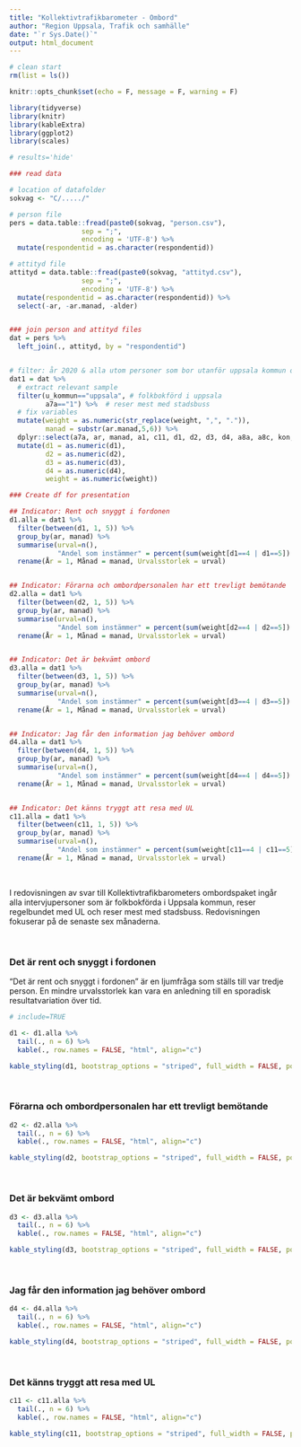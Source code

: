 ```yaml
---
title: "Kollektivtrafikbarometer - Ombord"
author: "Region Uppsala, Trafik och samhälle"
date: "`r Sys.Date()`"
output: html_document
---
```


```r

# clean start
rm(list = ls())

knitr::opts_chunk$set(echo = F, message = F, warning = F)

library(tidyverse)
library(knitr)
library(kableExtra)
library(ggplot2)
library(scales)
```


```r

# results='hide'

### read data

# location of datafolder
sokvag <- "C/...../"

# person file
pers = data.table::fread(paste0(sokvag, "person.csv"), 
                  sep = ";", 
                  encoding = 'UTF-8') %>% 
  mutate(respondentid = as.character(respondentid))

# attityd file
attityd = data.table::fread(paste0(sokvag, "attityd.csv"), 
                  sep = ";", 
                  encoding = 'UTF-8') %>% 
  mutate(respondentid = as.character(respondentid)) %>% 
  select(-ar, -ar.manad, -alder)


### join person and attityd files
dat = pers %>% 
  left_join(., attityd, by = "respondentid")


# filter: år 2020 & alla utom personer som bor utanför uppsala kommun och använder stadsbuss
dat1 = dat %>% 
  # extract relevant sample
  filter(u_kommun=="uppsala", # folkbokförd i uppsala
         a7a=="1") %>%  # reser mest med stadsbuss
  # fix variables
  mutate(weight = as.numeric(str_replace(weight, ",", ".")),
         manad = substr(ar.manad,5,6)) %>%
  dplyr::select(a7a, ar, manad, a1, c11, d1, d2, d3, d4, a8a, a8c, kon, h1, weight) %>% 
  mutate(d1 = as.numeric(d1),
         d2 = as.numeric(d2),
         d3 = as.numeric(d3),
         d4 = as.numeric(d4),
         weight = as.numeric(weight))

```



```r

### Create df for presentation

## Indicator: Rent och snyggt i fordonen
d1.alla = dat1 %>% 
  filter(between(d1, 1, 5)) %>%
  group_by(ar, manad) %>%
  summarise(urval=n(),
            "Andel som instämmer" = percent(sum(weight[d1==4 | d1==5]) / sum(weight))) %>%
  rename(År = 1, Månad = manad, Urvalsstorlek = urval)


## Indicator: Förarna och ombordpersonalen har ett trevligt bemötande
d2.alla = dat1 %>% 
  filter(between(d2, 1, 5)) %>%
  group_by(ar, manad) %>%
  summarise(urval=n(),
            "Andel som instämmer" = percent(sum(weight[d2==4 | d2==5]) / sum(weight))) %>%
  rename(År = 1, Månad = manad, Urvalsstorlek = urval)


## Indicator: Det är bekvämt ombord
d3.alla = dat1 %>% 
  filter(between(d3, 1, 5)) %>%
  group_by(ar, manad) %>%
  summarise(urval=n(),
            "Andel som instämmer" = percent(sum(weight[d3==4 | d3==5]) / sum(weight))) %>%
  rename(År = 1, Månad = manad, Urvalsstorlek = urval)


## Indicator: Jag får den information jag behöver ombord
d4.alla = dat1 %>% 
  filter(between(d4, 1, 5)) %>%
  group_by(ar, manad) %>%
  summarise(urval=n(),
            "Andel som instämmer" = percent(sum(weight[d4==4 | d4==5]) / sum(weight))) %>%
  rename(År = 1, Månad = manad, Urvalsstorlek = urval)


## Indicator: Det känns tryggt att resa med UL
c11.alla = dat1 %>% 
  filter(between(c11, 1, 5)) %>%
  group_by(ar, manad) %>%
  summarise(urval=n(),
            "Andel som instämmer" = percent(sum(weight[c11==4 | c11==5]) / sum(weight))) %>%
  rename(År = 1, Månad = manad, Urvalsstorlek = urval)

```

&nbsp;

I redovisningen av svar till Kollektivtrafikbarometers ombordspaket ingår alla intervjupersoner som är folkbokförda i Uppsala kommun, reser regelbundet med UL  och reser mest med stadsbuss. Redovisningen fokuserar på de senaste sex månaderna.

&nbsp;

### Det är rent och snyggt i fordonen  

"Det är rent och snyggt i fordonen" är en ljumfråga som ställs till var tredje person. En mindre urvalsstorlek kan vara en anledning till en sporadisk resultatvariation över tid.  

```r

# include=TRUE

d1 <- d1.alla %>%
  tail(., n = 6) %>% 
  kable(., row.names = FALSE, "html", align="c")

kable_styling(d1, bootstrap_options = "striped", full_width = FALSE, position = "left")
```


&nbsp;

### Förarna och ombordpersonalen har ett trevligt bemötande
```r
d2 <- d2.alla %>%
  tail(., n = 6) %>% 
  kable(., row.names = FALSE, "html", align="c")

kable_styling(d2, bootstrap_options = "striped", full_width = FALSE, position = "left")
```

&nbsp;


### Det är bekvämt ombord
```r
d3 <- d3.alla %>%
  tail(., n = 6) %>% 
  kable(., row.names = FALSE, "html", align="c")

kable_styling(d3, bootstrap_options = "striped", full_width = FALSE, position = "left")
```


&nbsp;

### Jag får den information jag behöver ombord
```r
d4 <- d4.alla %>%
  tail(., n = 6) %>% 
  kable(., row.names = FALSE, "html", align="c")

kable_styling(d4, bootstrap_options = "striped", full_width = FALSE, position = "left")
```

&nbsp;


### Det känns tryggt att resa med UL
```r
c11 <- c11.alla %>%
  tail(., n = 6) %>% 
  kable(., row.names = FALSE, "html", align="c")

kable_styling(c11, bootstrap_options = "striped", full_width = FALSE, position = "left")
```


